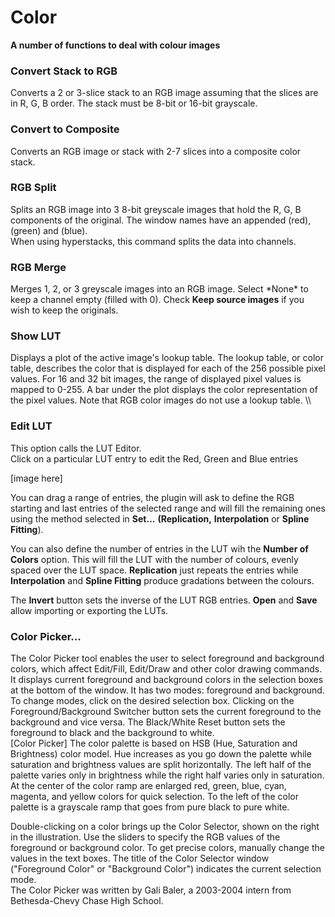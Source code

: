 = Color =

'''A number of functions to deal with colour images'''

=== Convert Stack to RGB ===

Converts a 2 or 3-slice stack to an RGB image assuming that the slices are in R, G, B order. The stack must be 8-bit or 16-bit grayscale.

=== Convert to Composite ===

Converts an RGB image or stack with 2-7 slices into a composite color stack.

=== RGB Split ===

Splits an RGB image into 3 8-bit greyscale images that hold the R, G, B components of the original. The window names have an appended (red), (green) and (blue). <br />When using hyperstacks, this command splits the data into channels.

=== RGB Merge ===

Merges 1, 2, or 3 greyscale images into an RGB image. Select *None* to keep a channel empty (filled with 0). Check '''Keep source images''' if you wish to keep the originals.

=== Show LUT ===

Displays a plot of the active image's lookup table. The lookup table, or color table, describes the color that is displayed for each of the 256 possible pixel values. For 16 and 32 bit images, the range of displayed pixel values is mapped to 0-255. A bar under the plot displays the color representation of the pixel values. Note that RGB color images do not use a lookup table. \\

=== Edit LUT ===

This option calls the LUT Editor.<br />Click on a particular LUT entry to edit the Red, Green and Blue entries

[image here]

You can drag a range of entries, the plugin will ask to define the RGB starting and last entries of the selected range and will fill the remaining ones using the method selected in '''Set...''' '''(Replication,''' '''Interpolation''' or '''Spline Fitting''').

You can also define the number of entries in the LUT wih the '''Number of Colors''' option. This will fill the LUT with the number of colours, evenly spaced over the LUT space. '''Replication''' just repeats the entries while '''Interpolation''' and '''Spline Fitting''' produce gradations between the colours.

The '''Invert''' button sets the inverse of the LUT RGB entries. '''Open''' and '''Save''' allow importing or exporting the LUTs.

=== Color Picker... ===

The Color Picker tool enables the user to select foreground and background colors, which affect Edit/Fill, Edit/Draw and other color drawing commands. It displays current foreground and background colors in the selection boxes at the bottom of the window. It has two modes: foreground and background. To change modes, click on the desired selection box. Clicking on the Foreground/Background Switcher button sets the current foreground to the background and vice versa. The Black/White Reset button sets the foreground to black and the background to white. <br />[Color Picker] The color palette is based on HSB (Hue, Saturation and Brightness) color model. Hue increases as you go down the palette while saturation and brightness values are split horizontally. The left half of the palette varies only in brightness while the right half varies only in saturation. At the center of the color ramp are enlarged red, green, blue, cyan, magenta, and yellow colors for quick selection. To the left of the color palette is a grayscale ramp that goes from pure black to pure white. 

{{:gui:image:color-picker.jpeg|Color picker}}

Double-clicking on a color brings up the Color Selector, shown on the right in the illustration. Use the sliders to specify the RGB values of the foreground or background color. To get precise colors, manually change the values in the text boxes. The title of the Color Selector window ("Foreground Color" or "Background Color") indicates the current selection mode. <br />The Color Picker was written by Gali Baler, a 2003-2004 intern from Bethesda-Chevy Chase High School. 

